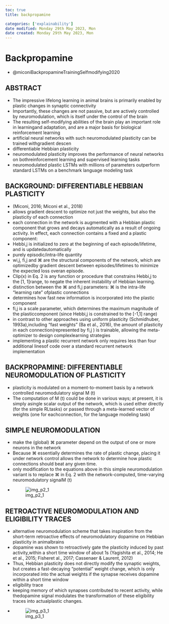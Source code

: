 ```yaml
---
toc: true
title: backpropamine

categories: ['explainability']
date modified: Monday 29th May 2023, Mon
date created: Monday 29th May 2023, Mon
---
```


# Backpropamine


- @miconiBackpropamineTrainingSelfmodifying2020

## ABSTRACT
- The impressive lifelong learning in animal brains is primarily enabled by plastic changes in synaptic connectivity
- Importantly, these changes are not passive, but are actively controlled by neuromodulation, which is itself under the control of the brain
- The resulting self-modifying abilities of the brain play an important role in learningand adaptation, and are a major basis for biological reinforcement learning
- artificial neural networks with such neuromodulated plasticity can be trained withgradient descen
- differentiable Hebbian plasticity
- neuromodulated plasticity improves the performance of neural networks on bothreinforcement learning and supervised learning tasks
- neuromodulated plastic LSTMs with millions of parameters outperform standard LSTMs on a benchmark language modeling task

## BACKGROUND: DIFFERENTIABLE HEBBIAN PLASTICITY
- (Miconi, 2016; Miconi et al., 2018)
- allows gradient descent to optimize not just the weights, but also the plasticity of each connection
- each connection in the network is augmented with a Hebbian plastic component that grows and decays automatically as a result of ongoing activity. In effect, each connection contains a fixed and a plastic component:
- Hebbi,j is initialized to zero at the beginning of each episode/lifetime, and is updatedautomatically
- purely episodic/intra-life quantity
- wi,j, fi,j and ⌘ are the structural components of the network, which are optimizedby gradient descent between episodes/lifetimes to minimize the expected loss overan episode.
- Clip(x) in Eq. 2 is any function or procedure that constrains Hebbi,j to the [1, 1]range, to negate the inherent instability of Hebbian learning.
- distinction between the ⌘ and fi,j parameters: ⌘ is the intra-life "learning rate" ofplastic connections
- determines how fast new information is incorporated into the plastic component
- fi,j is a scale parameter, which determines the maximum magnitude of the plasticcomponent (since Hebbi,j is constrained to the [-1,1] range)
- in contrast to other approaches using uniform plasticity (Schmidhuber, 1993a),including "fast weights" (Ba et al., 2016), the amount of plasticity in each connection(represented by fi,j ) is trainable, allowing the meta-optimizer to design complexlearning strategies
- implementing a plastic recurrent network only requires less than four additional linesof code over a standard recurrent network implementation

## BACKPROPAMINE: DIFFERENTIABLE NEUROMODULATION OF PLASTICITY
- plasticity is modulated on a moment-to-moment basis by a network controlled neuromodulatory signal M (t)
- The computation of M (t) could be done in various ways; at present, it is simply asingle scalar output of the network, which is used either directly (for the simple RLtasks) or passed through a meta-learned vector of weights (one for eachconnection, for the language modeling task)

## SIMPLE NEUROMODULATION
- make the (global) ⌘ parameter depend on the output of one or more neurons in the network
- Because ⌘ essentially determines the rate of plastic change, placing it under network control allows the network to determine how plastic connections should beat any given time.
- only modification to the equations above in this simple neuromodulation variant is to replace ⌘ in Eq. 2 with the network-computed, time-varying neuromodulatory signalM (t)
- ![img_p2_1](img_p2_1.png)

## RETROACTIVE NEUROMODULATION AND ELIGIBILITY TRACES
- alternative neuromodulation scheme that takes inspiration from the short-term retroactive effects of neuromodulatory dopamine on Hebbian plasticity in animalbrains
- dopamine was shown to retroactively gate the plasticity induced by past activity,within a short time window of about 1s (Yagishita et al., 2014; He et al., 2015; Fisheret al., 2017; Cassenaer & Laurent, 2012)
- Thus, Hebbian plasticity does not directly modify the synaptic weights, but creates a fast-decaying "potential" weight change, which is only incorporated into the actual weights if the synapse receives dopamine within a short time window
- eligibility trace
- keeping memory of which synapses contributed to recent activity, while thedopamine signal modulates the transformation of these eligibility traces into actualplastic changes.
- ![img_p3_1](img_p3_1.png)



